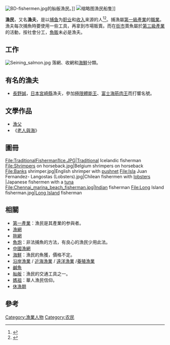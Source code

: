 {{Redirect|漁夫|筆名「魚夫」的漫畫家|林奎佑|從事街頭強迫推銷行為者的俗稱|街頭強迫推銷}}
{{Not|漁父}}
{{Multiple issues|
{{Expert|time=2015-12-14T03:45:18+00:00}}
{{Refimprove|time=2014-03-22T16:42:42+00:00}}
}}
[[File:BD-fishermen.jpg|thumb]]的舢舨漁民。]]
[[File:Fishing_boats._Maldives_2005._Photo-_AusAID_(10695262086).jpg|缩略图]]漁民船隻]]

'''漁民'''，又名'''漁夫'''，是以[[捕鱼|捕鱼]]为[[职业|职业]]和[[收入|收入]]来源的人<ref>{{cite web | url=http://www.zdic.net/c/4/81/139461.htm | title=词语“渔民”的解释汉典 | publisher=zdic.net 漢典網 | accessdate=2014-03-23 | archive-date=2019-05-11 | archive-url=https://web.archive.org/web/20190511003746/http://www.zdic.net/c/4/81/139461.htm | dead-url=no }}</ref><ref>{{cite web | url=http://www.zdic.net/c/4/87/148973.htm | title=词语“渔夫”的解释汉典 | publisher=zdic.net 漢典網 | accessdate=2014-03-23 | archive-date=2019-04-22 | archive-url=https://web.archive.org/web/20190422195438/http://www.zdic.net/c/4/87/148973.htm | dead-url=no }}</ref>。捕漁屬[[第一級產業|第一級產業]]的[[職業|職業]]。漁夫每次捕魚時要使用一些工具，再拿到市場販賣。而在[[街市|街市]]賣魚屬於[[第三級產業|第三級產業]]的活動，按社會分工，[[魚販|魚販]]未必是漁夫。

== 工作 ==
[[File:Seining_salmon.jpg|thumb]]
落網、收網和[[海鮮|海鮮]]分類。

== 有名的漁夫 ==
* [[長野誠|長野誠]]，[[日本|日本]][[宮崎縣|宮崎縣]]漁夫，參加[[極限體能王|極限體能王]]、[[富士海筋肉王|富士海筋肉王]]而打響名號。

==文學作品==
*[[漁父|漁父]]
* 《[[老人與海|老人與海]]》

==圖冊==
<gallery widths=260 mode=packed>
File:TraditionalFisherman1Ice.JPG|Traditional Icelandic fisherman
File:Shrimpers on horseback.jpg|Belgium shrimpers on horseback
File:Banks shrimper.jpg|English shrimper with [[pushnet|pushnet]] 
File:Isla Juan Fernandez- Langostas (Lobsters).jpg|Chilean fishermen with [[lobsters|lobsters]]
|Japanese fishermen with a [[tuna|tuna]]
File:Chennai_marina_beach_fisherman.jpg|Indian fisherman
File:Long Island fisherman.jpg|[[Long_Island|Long Island]] fisherman
</gallery>

==相關==
* [[第一產業|第一產業]]：漁民是其產業的参與者。
* [[漁網|漁網]]
* [[拖網|拖網]]
* [[魚炮|魚炮]]：非法捕魚的方法，有良心的漁民少用此法。
* [[中國漁網|中國漁網]]
* [[海鮮|海鮮]]：漁民的魚獲，價格不定。
* [[沿岸漁業|沿岸漁業]] / [[近海漁業|近海漁業]] / [[遠洋漁業|遠洋漁業]] /[[養殖漁業|養殖漁業]]
* [[鹹魚|鹹魚]] 
* [[舢舨|舢舨]]：漁民的交通工具之一。
* [[媽祖|媽祖]]：華人漁民信仰。
* [[休漁期|休漁期]]

==參考==
{{reflist}}
{{commons category|Fishermen}}
{{Authority control}}
[[Category:漁業人物|Category:漁業人物]]
[[Category:农民|Category:农民]]

{{job-stub}}